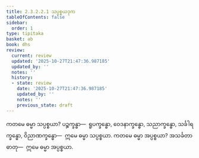 ```yaml
---
title: 2.3.2.2.1 သပ္ပစ္စယဒုက
tableOfContents: false
sidebar:
  order: 1
type: tipitaka
basket: ab
book: dhs
review:
  current: review
  updated: '2025-10-27T21:47:36.987185'
  updated_by: ''
  notes: ''
  history:
  - state: review
    date: '2025-10-27T21:47:36.987185'
    updated_by: ''
    notes: ''
    previous_state: draft
---
```



<ReviewStatus review={frontmatter.review} showDetails={true} />

<HypothesisAnnotation frontmatter={frontmatter} />

<DynamicBreadcrumb />

<Division number="1089" book="dhs" e="ch" v="29" p="219">

<Paragraph number="1758" book="dhs">
ကတမေ ဓမ္မာ သပ္ပစ္စယာ? ပဉ္စက္ခန္ဓာ—  ရူပက္ခန္ဓော, ဝေဒနာက္ခန္ဓော, သညာက္ခန္ဓော, သင်္ခါရက္ခန္ဓော, ဝိညာဏက္ခန္ဓော—  ဣမေ ဓမ္မာ သပ္ပစ္စယာ.
</Paragraph>

</Division>
<Division number="1090" book="dhs" e="ch" v="29" p="219">

<Paragraph number="1759" book="dhs">
ကတမေ ဓမ္မာ အပ္ပစ္စယာ? အသင်္ခတာ ဓာတု—  ဣမေ ဓမ္မာ အပ္ပစ္စယာ.
</Paragraph>
</Division>
